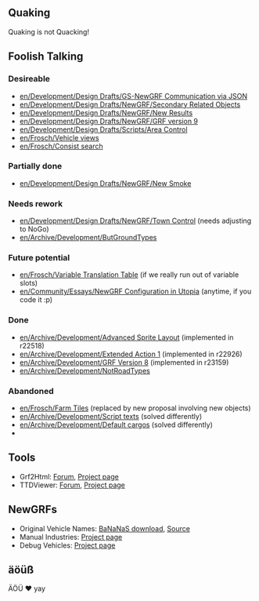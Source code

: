 {{en/Infobox Developer|
realname=frosch|
birthyear=1982|
codingspec=quaking|
currentstat=Active|
website=devs.openttd.org/~frosch|
}}

== Quaking ==
Quaking is not Quacking!

== Foolish Talking ==

=== Desireable ===
* [[en/Development/Design Drafts/GS-NewGRF Communication via JSON]]
* [[en/Development/Design Drafts/NewGRF/Secondary Related Objects]]
* [[en/Development/Design Drafts/NewGRF/New Results]]
* [[en/Development/Design Drafts/NewGRF/GRF version 9]]
* [[en/Development/Design Drafts/Scripts/Area Control]]
* [[en/Frosch/Vehicle views]]
* [[en/Frosch/Consist search]]

=== Partially done ===
* [[en/Development/Design Drafts/NewGRF/New Smoke]]

=== Needs rework ===
* [[en/Development/Design Drafts/NewGRF/Town Control]] (needs adjusting to NoGo)
* [[en/Archive/Development/ButGroundTypes]]

=== Future potential ===
* [[en/Frosch/Variable Translation Table]] (if we really run out of variable slots)
* [[en/Community/Essays/NewGRF Configuration in Utopia]] (anytime, if you code it :p)

=== Done ===
* [[en/Archive/Development/Advanced Sprite Layout]] (implemented in r22518)
* [[en/Archive/Development/Extended Action 1]] (implemented in r22926)
* [[en/Archive/Development/GRF Version 8]] (implemented in r23159)
* [[en/Archive/Development/NotRoadTypes]]

=== Abandoned ===
* [[en/Frosch/Farm Tiles]] (replaced by new proposal involving new objects)
* [[en/Archive/Development/Script texts]] (solved differently)
* [[en/Archive/Development/Default cargos]] (solved differently)
* {{en/Forum|Trains driving back without reversing|topic=64384}}

== Tools ==
* Grf2Html: [http://www.tt-forums.net/viewtopic.php?f=68&t=34279 Forum], [http://dev.openttdcoop.org/projects/grf2html Project page]
* TTDViewer: [http://www.tt-forums.net/viewtopic.php?f=68&t=46927 Forum], [http://dev.openttdcoop.org/projects/ttdviewer Project page]

== NewGRFs ==
* Original Vehicle Names: [http://bananas.openttd.org/newgrf BaNaNaS download], [http://devs.openttd.org/~frosch/origveh.nfo Source]
* Manual Industries: [http://dev.openttdcoop.org/projects/manindu Project page]
* Debug Vehicles: [http://dev.openttdcoop.org/projects/debugveh Project page]

== äöüß ==
ÄÖÜ ♥ yay